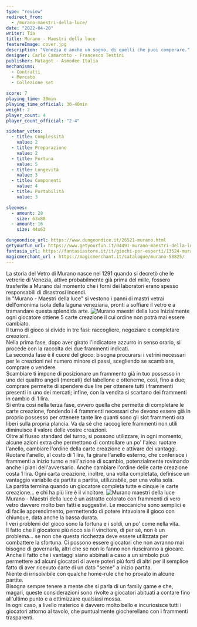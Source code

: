 ```yaml
---
type: "review"
redirect_from:
  - /murano-maestri-della-luce/
date: "2022-04-20"
writer: Tia
title: Murano - Maestri della luce
featureImage: cover.jpg
description: "Venezia è anche un sogno, di quelli che puoi comperare."
designer: Carlo Camarotto - Francesco Testini
publisher: Matagot - Asmodee Italia
mechanisms:
  - Contratti
  - Mercato
  - Collezione set

score: 7
playing_time: 30min
playing_time_official: 30-40min
weight: 2
player_count: 4
player_count_official: "2-4"

sidebar_votes:
  - title: Complessità
    value: 2
  - title: Preparazione
    value: 2
  - title: Fortuna
    value: 5
  - title: Longevità
    value: 3
  - title: Componenti
    value: 4
  - title: Portabilità
    value: 3

sleeves:
  - amount: 28
    size: 63x88
  - amount: 16
    size: 44x63

dungeondice_url: https://www.dungeondice.it/26521-murano.html
getyourfun_url: https://www.getyourfun.it/04491-murano-maestri-della-luce-giochi-da-tavolo-di-strategia.html
fantasia_url: https://fantasiastore.it/it/giochi-per-esperti/13524-murano.html
magicmerchant_url : https://magicmerchant.it/catalogue/murano-58825/
---
```


<Setting>
  La storia del Vetro di Murano nasce nel 1291 quando si decretò che le vetrerie
  di Venezia, attive probabilmente già prima del mille, fossero trasferite a
  Murano dal momento che i forni dei laboratori erano spesso responsabili di
  disastrosi incendi.
  <br />
  In "Murano - Maestri della luce" si vestono i panni di mastri vetrai
  dell'omonima isola della laguna veneziana, pronti a soffiare il vetro e a
  tramandare questa splendida arte.
</Setting>

<img src="./game1.jpg" alt="Murano maestri della luce" />

<Rules>
  Inizialmente ogni giocatore ottiene 5 carte creazione il cui ordine non potrà
  mai essere cambiato.
  <br />
  Il turno di gioco si divide in tre fasi: raccogliere, negoziare e completare
  creazioni.
  <br />
  Nella prima fase, dopo aver girato l'indicatore azzurro in senso orario, si
  procede con la raccolta dei due frammenti indicati.
  <br />
  La seconda fase è il cuore del gioco: bisogna procurarsi i vetrini necessari
  per le creazioni nel numero minore di passi, scegliendo se scambiare, comprare
  o vendere.
  <br />
  Scambiare ti impone di posizionare un frammento già in tuo possesso in uno dei
  quattro angoli (mercati) del tabellone e ottenerne, così, fino a due; comprare
  permette di spendere due lire per ottenere tutti i frammenti presenti in uno
  dei mercati; infine, con la vendita si scartano dei frammenti in cambio di 1
  lira.
  <br />
  Si entra così nella terza fase, ovvero quella che permette di completare le
  carte creazione, fondendo i 4 frammenti necessari che devono essere già in
  proprio possesso per ottenere tante lire quanti sono gli slot frammenti ora
  liberi sulla propria plancia. Va da sé che raccogliere frammenti non utili
  diminuisce il valore delle vostre creazioni.
  <br />
  Oltre al flusso standard del turno, si possono utilizzare, in ogni momento,
  alcune azioni extra che permettono di controllare un po' l'alea: ruotare
  l'anello, cambiare l'ordine della carte creazione e attivare dei vantaggi.
  <br />
  Ruotare l'anello, al costo di 1 lira, fa girare l'anello esterno, che
  conferisce i frammenti a inizio turno e nell'azione di scambio, potenzialmente
  rovinando anche i piani dell'avversario. Anche cambiare l'ordine delle carte
  creazione costa 1 lira. Ogni carta creazione, inoltre, una volta completata,
  definisce un vantaggio variabile da partita a partita, utilizzabile, per una
  volta sola.
  <br />
  La partita termina quando un giocatore completa tutte e cinque le carte
  creazione... e chi ha più lire è il vincitore.
</Rules>

<img src="./game2.jpg" alt="Murano maestri della luce" />

<Feedback>
  Murano - Maestri della luce è un astratto colorato con frammenti di vero vetro
  davvero molto ben fatti e suggestivi. Le meccaniche sono semplici e di facile
  apprendimento, permettendo di potere intavolare il gioco con chiunque, data
  anche la bassa durata.
  <br />
  I veri problemi del gioco sono la fortuna e i soldi, un po' come nella vita.
  <br />
  Il fatto che il giocatore più ricco sia il vincitore, di per sé, non è un
  problema... se non che questa ricchezza deve essere utilizzata per combattere
  la sfortuna. Ci possono essere giocatori che non avranno mai bisogno di
  governarla, altri che se non lo fanno non riusciranno a giocare.
  <br />
  Anche il fatto che i vantaggi siano abbinati a caso a un simbolo può
  permettere ad alcuni giocatori di avere poteri più forti di altri per il
  semplice fatto di aver ricevuto carte di un dato "seme" a inizio partita.
  <br />
  Niente di irrisolvibile con qualche home-rule che ho provato in alcune
  partite.
  <br />
  Bisogna sempre tenere a mente che si parla di un family game e che, magari,
  queste considerazioni sono rivolte a giocatori abituati a contare fino
  all'ultimo punto e a ottimizzare qualsiasi mossa.
  <br />
  In ogni caso, a livello materico è davvero molto bello e incuriosisce tutti i
  giocatori attorno al tavolo, che puntualmente giocherellano con i frammenti
  trasparenti.
</Feedback>

<Instagram id="CckhCjMjWg5" />

